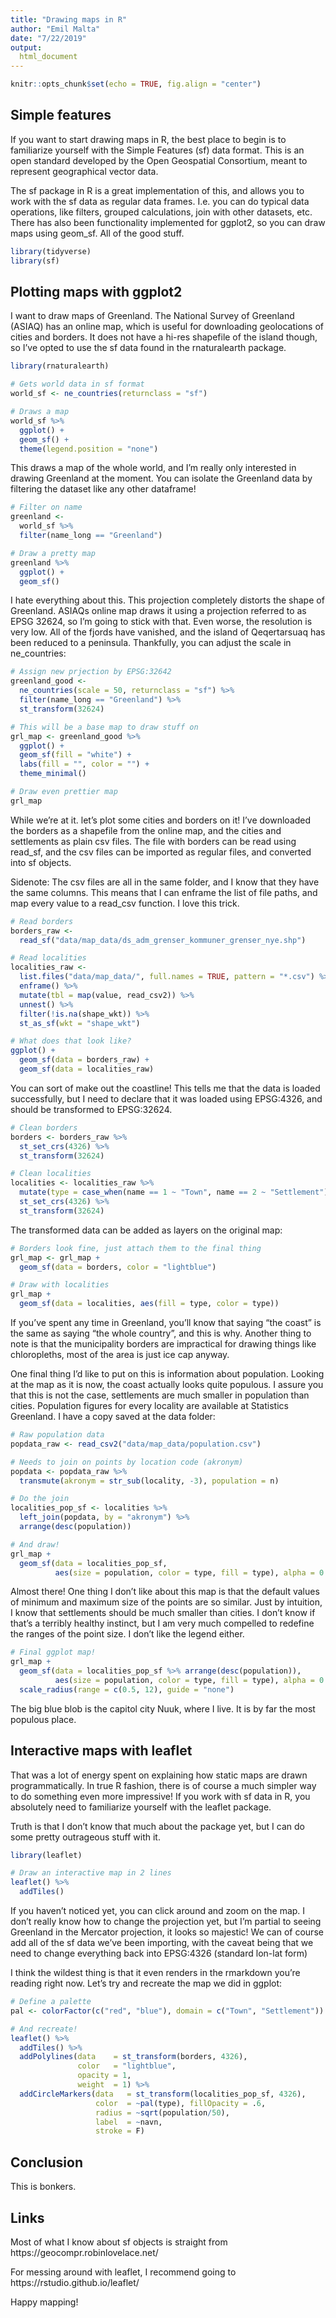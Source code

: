 ```yaml
---
title: "Drawing maps in R"
author: "Emil Malta"
date: "7/22/2019"
output: 
  html_document
---
```


<style>
.html-widget {
    margin: auto;
}
</style>

```r
knitr::opts_chunk$set(echo = TRUE, fig.align = "center")
```


## Simple features

If you want to start drawing maps in R, the best place to begin is to familiarize
yourself with the Simple Features (sf) data format. This is an open standard 
developed by the Open Geospatial Consortium, meant to represent geographical 
vector data. 

The sf package in R is a great implementation of this, and allows you to work 
with the sf data as regular data frames. I.e. you can do typical data 
operations, like filters, grouped calculations, join with other datasets, 
etc. There has also been functionality implemented for ggplot2, so you can draw
maps using geom_sf. All of the good stuff.

```r
library(tidyverse)
library(sf)
```

## Plotting maps with ggplot2

I want to draw maps of Greenland. The National Survey of Greenland (ASIAQ) has 
an online map, which is useful for downloading geolocations of cities and 
borders. It does not have a hi-res shapefile of the island though, so I've opted
to use the sf data found in the rnaturalearth package.

```r
library(rnaturalearth)

# Gets world data in sf format
world_sf <- ne_countries(returnclass = "sf")

# Draws a map
world_sf %>% 
  ggplot() +
  geom_sf() +
  theme(legend.position = "none")
```

This draws a map of the whole world, and I'm really only interested in drawing Greenland at the moment. You can isolate the Greenland data by filtering the dataset like any other dataframe! 

```r
# Filter on name
greenland <- 
  world_sf %>%
  filter(name_long == "Greenland") 

# Draw a pretty map
greenland %>% 
  ggplot() + 
  geom_sf()
```

I hate everything about this. This projection completely distorts the shape of Greenland. ASIAQs online map draws it using a projection referred to as EPSG 32624, so I'm going to stick with that. Even worse, the resolution is very low. All of the fjords have vanished, and the island of Qeqertarsuaq has been reduced to a peninsula.  Thankfully, you can adjust the scale in ne_countries:

```r
# Assign new prjection by EPSG:32642
greenland_good <- 
  ne_countries(scale = 50, returnclass = "sf") %>%
  filter(name_long == "Greenland") %>% 
  st_transform(32624)

# This will be a base map to draw stuff on
grl_map <- greenland_good %>% 
  ggplot() +
  geom_sf(fill = "white") +
  labs(fill = "", color = "") +
  theme_minimal()

# Draw even prettier map
grl_map
```

While we're at it. let's plot some cities and borders on it! I've downloaded the borders as a shapefile from the online map, and the cities and settlements as plain csv files. The file with borders can be read using read_sf, and the csv files can be imported as regular files, and converted into sf objects.

Sidenote: The csv files are all in the same folder, and I know that they have the same columns. This means that I can enframe the list of file paths, and map every value to a read_csv function. I love this trick.

```r
# Read borders
borders_raw <- 
  read_sf("data/map_data/ds_adm_grenser_kommuner_grenser_nye.shp") 

# Read localities
localities_raw <- 
  list.files("data/map_data/", full.names = TRUE, pattern = "*.csv") %>% 
  enframe() %>% 
  mutate(tbl = map(value, read_csv2)) %>% 
  unnest() %>% 
  filter(!is.na(shape_wkt)) %>% 
  st_as_sf(wkt = "shape_wkt")

# What does that look like?
ggplot() +
  geom_sf(data = borders_raw) +
  geom_sf(data = localities_raw)
```

You can sort of make out the coastline! This tells me that the data is loaded successfully, but I need to declare that it was loaded using EPSG:4326, and should be transformed to EPSG:32624. 

```r
# Clean borders
borders <- borders_raw %>% 
  st_set_crs(4326) %>% 
  st_transform(32624)

# Clean localities
localities <- localities_raw %>% 
  mutate(type = case_when(name == 1 ~ "Town", name == 2 ~ "Settlement")) %>% 
  st_set_crs(4326) %>% 
  st_transform(32624)
```

The transformed data can be added as layers on the original map:

```r
# Borders look fine, just attach them to the final thing
grl_map <- grl_map +
  geom_sf(data = borders, color = "lightblue")

# Draw with localities
grl_map +
  geom_sf(data = localities, aes(fill = type, color = type))
```

If you've spent any time in Greenland, you'll know that saying "the coast" is the same as saying "the whole country", and this is why. Another thing to note is that the municipality borders are impractical for drawing things like chloropleths, most of the area is just ice cap anyway.

One final thing I'd like to put on this is information about population. Looking at the map as it is now, the coast actually looks quite populous. I assure you that this is not the case, settlements are much smaller in population than cities. Population figures for every locality are available at Statistics Greenland. I have a copy saved at the data folder:

```r
# Raw population data
popdata_raw <- read_csv2("data/map_data/population.csv")

# Needs to join on points by location code (akronym)
popdata <- popdata_raw %>% 
  transmute(akronym = str_sub(locality, -3), population = n)

# Do the join
localities_pop_sf <- localities %>% 
  left_join(popdata, by = "akronym") %>% 
  arrange(desc(population))

# And draw!
grl_map +
  geom_sf(data = localities_pop_sf,
          aes(size = population, color = type, fill = type), alpha = 0.7)
```

Almost there! One thing I don't like about this map is that the default values of minimum and maximum size of the points are so similar. Just by intuition, I know that settlements should be much smaller than cities. I don't know if that's a terribly healthy instinct, but I am very much compelled to redefine the ranges of the point size. I don't like the legend either.

```r
# Final ggplot map!
grl_map +
  geom_sf(data = localities_pop_sf %>% arrange(desc(population)),
          aes(size = population, color = type, fill = type), alpha = 0.5) +
  scale_radius(range = c(0.5, 12), guide = "none")
```

The big blue blob is the capitol city Nuuk, where I live. It is by far the most populous place.

## Interactive maps with leaflet

That was a lot of energy spent on explaining how static maps are drawn programmatically. In true R fashion, there is of course a much simpler way to do something even more impressive! If you work with sf data in R, you absolutely need to familiarize yourself with the leaflet package.

Truth is that I don't know that much about the package yet, but I can do some pretty outrageous stuff with it.

```r
library(leaflet)

# Draw an interactive map in 2 lines
leaflet() %>% 
  addTiles() 
```

If you haven't noticed yet, you can click around and zoom on the map. I don't really know how to change the projection yet, but I'm partial to seeing Greenland in the Mercator projection, it looks so majestic! We can of course add all of the sf data we've been importing, with the caveat being that we need to change everything back into EPSG:4326 (standard lon-lat form)

I think the wildest thing is that it even renders in the rmarkdown you're reading right now. Let's try and recreate the map we did in ggplot:

```r
# Define a palette
pal <- colorFactor(c("red", "blue"), domain = c("Town", "Settlement"))

# And recreate!
leaflet() %>% 
  addTiles() %>% 
  addPolylines(data    = st_transform(borders, 4326),
               color   = "lightblue",  
               opacity = 1, 
               weight  = 1) %>% 
  addCircleMarkers(data   = st_transform(localities_pop_sf, 4326),
                   color  = ~pal(type), fillOpacity = .6,
                   radius = ~sqrt(population/50),
                   label  = ~navn, 
                   stroke = F)
```

## Conclusion

This is bonkers.

## Links

Most of what I know about sf objects is straight from https://geocompr.robinlovelace.net/ 

For messing around with leaflet, I recommend going to https://rstudio.github.io/leaflet/ 

Happy mapping!